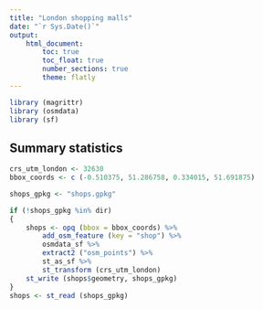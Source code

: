 ```yaml
---
title: "London shopping malls"
date: "`r Sys.Date()`"
output: 
    html_document:
        toc: true
        toc_float: true
        number_sections: true
        theme: flatly
---
```


```r
library (magrittr)
library (osmdata)
library (sf)
```

## Summary statistics

```r
crs_utm_london <- 32630
bbox_coords <- c (-0.510375, 51.286758, 0.334015, 51.691875)

shops_gpkg <- "shops.gpkg"

if (!shops_gpkg %in% dir)
{
    shops <- opq (bbox = bbox_coords) %>%
        add_osm_feature (key = "shop") %>%
        osmdata_sf %>%
        extract2 ("osm_points") %>%
        st_as_sf %>%
        st_transform (crs_utm_london)
    st_write (shops$geometry, shops_gpkg)
}
shops <- st_read (shops_gpkg)
```
